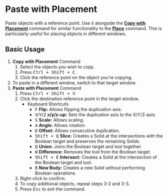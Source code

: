 
# Paste with Placement

<Reference shortcut="Ctrl + Shift + V" command="Paste With Placement" button="" />

Paste objects with a reference point. Use it alongside the [**Copy with Placement**](copy-with-placement) command for similar functionality to the [**Place**](place) command. This is particularly useful for placing objects in different windows.

## Basic Usage

1. **Copy with Placement** Command
    1. Select the objects you wish to copy.
    2. Press <kbd>Ctrl + Shift + C</kbd>.
    3. Click the reference point on the object you're copying.
2. To paste in a different window, switch to that target window.
3. **Paste with Placement** Command
    1. Press <kbd>Ctrl + Shift + V</kbd>.
    2. Click the destination reference point in the target window.
        - <Kst>Keyboard Shortcuts</Kst>
            - <kbd>F</kbd> **Flip:** Allows flipping the duplication axis.
            - <kbd>X</kbd>/<kbd>Y</kbd>/<kbd>Z</kbd> **x/y/z-up:** Sets the duplication axis to the X/Y/Z-axis.
            - <kbd>S</kbd> **Scale:** Allows scaling.
            - <kbd>A</kbd> **Angle:** Allows rotation.
            - <kbd>D</kbd> **Offset:** Allows consecutive duplication.
            - <kbd>Shift + Q</kbd> **Slice:** Creates a Solid at the intersections with the Boolean target and preserves the remaining Solids.
            - <kbd>Q</kbd> **Union:** Joins the Boolean target and tool together.
            - <kbd>W</kbd> **Difference:** Removes the tool from the Boolean target.
            - <kbd>Shift + E</kbd> **Intersect:** Creates a Solid at the intersection of the Boolean target and tool.
            - <kbd>B</kbd> **New Body:** Creates a new Solid without performing Boolean operations.
    3. Right-click to confirm.
    4. To copy additional objects, repeat steps 3-2 and 3-3.
    5. Press <kbd>Esc</kbd> to exit the command.